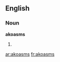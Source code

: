 ==English==

===Noun===
'''akoasms'''

# {{plural of|[[akoasm]]}}

{{anagrams:en/aakmoss}}
[[ar:akoasms]]
[[fr:akoasms]]